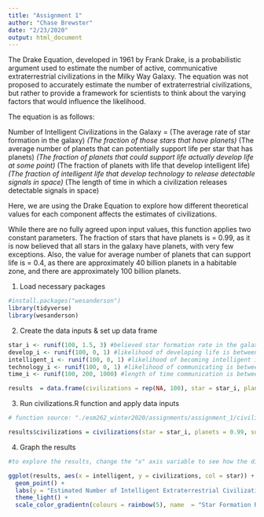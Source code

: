 ```yaml
---
title: "Assignment 1"
author: "Chase Brewster"
date: "2/23/2020"
output: html_document
---
```


The Drake Equation, developed in 1961 by Frank Drake, is a probabilistic argument used to estimate the number of active, communicative extraterrestrial civilizations in the Milky Way Galaxy. The equation was not proposed to accurately estimate the number of extraterrestrial civilizations, but rather to provide a framework for scientists to think about the varying factors that would influence the likelihood.

The equation is as follows:

Number of Intelligent Civilizations in the Galaxy = 
  (The average rate of star formation in the galaxy) *
    (The fraction of those stars that have planets) *
      (The average number of planets that can potentially support life per star that has planets) *
        (The fraction of planets that could support life actually develop life at some point) *
          (The fraction of planets with life that develop intelligent life) *
            (The fraction of intelligent life that develop technology to release detectable signals in space) *
              (The length of time in which a civilization releases detectable signals in space)
              

Here, we are using the Drake Equation to explore how different theoretical values for each component affects the estimates of civilizations.

While there are no fully agreed upon input values, this function applies two constant parameters. The fraction of stars that have planets is = 0.99, as it is now believed that all stars in the galaxy have planets, with very few exceptions. Also, the value for average number of planets that can support life is = 0.4, as there are approximately 40 billion planets in a habitable zone, and there are approximately 100 billion planets.

1. Load necessary packages
```r
#install.packages("wesanderson")
library(tidyverse)
library(wesanderson)
```

2. Create the data inputs & set up data frame
```r

star_i <- runif(100, 1.5, 3) #believed star formation rate in the galaxy is estimated at 1.5 - 3 stars per year
develop_i <- runif(100, 0, 1) #likelihood of developing life is between 0% and 100%
intelligent_i <- runif(100, 0, 1) #likelihood of becoming intelligent is between 0% and 100%
technology_i <- runif(100, 0, 1) #likelihood of communicating is between 0% and 100%
time_i <- runif(100, 200, 1000) #length of time communication is between 200 and 1,000 years

results  = data.frame(civilizations = rep(NA, 100), star = star_i, planets = 0.99, support = 0.4, intelligent = intelligent_i, technology = technology_i, time = time_i) #data frame creation

```

3. Run civilizations.R function and apply data inputs
```r

# function source: "./esm262_winter2020/assignments/assignment_1/civilizations.R

results$civilizations = civilizations(star = star_i, planets = 0.99, support = 0.4, develop = develop_i, intelligent = intelligent_i, technology = technology_i, time = time_i) #using data inputs from above

```

4. Graph the results
```r
#to explore the results, change the "x" axis variable to see how the different values for that variable affect the overall outcomes of number of civilizations on the "y" axis (and the corresponding x axis label under "labs"), and change the "col" variable to further explore a third dimension's affects on the estimate outcome (and the legend title under scale_color_gradient)

ggplot(results, aes(x = intelligent, y = civilizations, col = star)) +
  geom_point() +
  labs(y = "Estimated Number of Intelligent Extraterrestrial Civilizations", x = "Probability of Life Becoming Intelligent") +
  theme_light() +
  scale_color_gradientn(colours = rainbow(5), name  = "Star Formation Rate")
```

